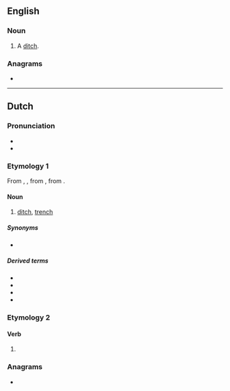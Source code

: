 ==English==

===Noun===
{{en-noun}}

# {{lb|en|South Africa}} A [[ditch]].

===Anagrams===
* {{anagrams|en|a=loost|loots|lotos|sotol|stool|tools|tosol}}

----

==Dutch==
{{wikipedia|lang=nl}}

===Pronunciation===
* {{IPA|nl|/sloːt/}}
* {{audio|nl|Nl-sloot.ogg|Audio}}

===Etymology 1===
From {{inh|nl|dum|slote}}, {{m|dum|sloot}}, from {{inh|nl|odt|*slōt}}, from {{inh|nl|gem-pro|*slautaz}}.

====Noun====
{{nl-noun|f|-en|slootje}}

# [[ditch]], [[trench]]

=====Synonyms=====
* {{l|nl|greppel}}

=====Derived terms=====
* {{l|nl|slootwater}}
* {{l|nl|in zeven sloten tegelijk lopen}}
* {{l|nl|geen oude koeien uit de sloot halen}}
* {{l|nl|met de hakken over de sloot}}

===Etymology 2===
{{nonlemma}}

====Verb====
{{head|nl|verb form}}

# {{nl-verb form of|n=sg|t=past|m=ind|sluiten}}

===Anagrams===
* {{l|nl|loost}}